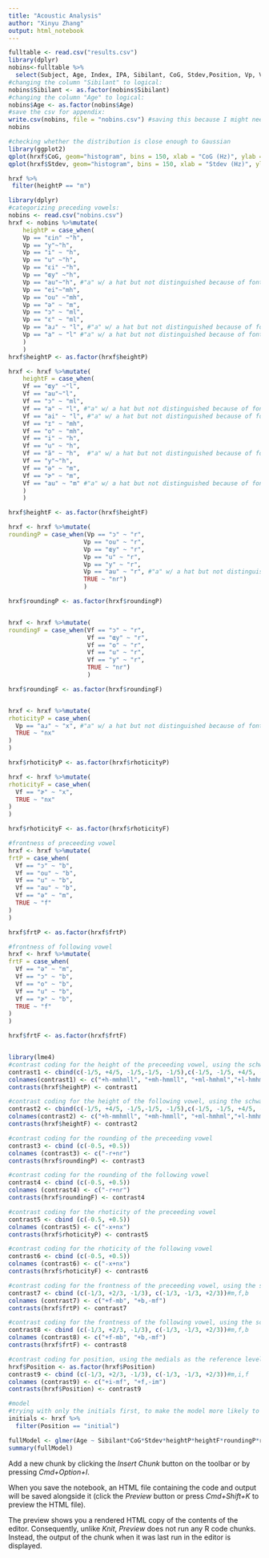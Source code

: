 ```yaml
---
title: "Acoustic Analysis"
author: "Xinyu Zhang"
output: html_notebook
---
```


```r
fulltable <- read.csv("results.csv")
library(dplyr)
nobins<-fulltable %>%
  select(Subject, Age, Index, IPA, Sibilant, CoG, Stdev,Position, Vp, Vf)
#changing the column "Sibilant" to logical:
nobins$Sibilant <- as.factor(nobins$Sibilant)
#changing the column "Age" to logical:
nobins$Age <- as.factor(nobins$Age)
#save the csv for appendix:
write.csv(nobins, file = "nobins.csv") #saving this because I might need it later for a different R script
nobins
```

```r
#checking whether the distribution is close enough to Gaussian
library(ggplot2)
qplot(hrxf$CoG, geom="histogram", bins = 150, xlab = "CoG (Hz)", ylab = "Count") 
qplot(hrxf$Stdev, geom="histogram", bins = 150, xlab = "Stdev (Hz)", ylab = "Count") 
```

```r
hrxf %>% 
 filter(heightP == "m")
```


```r
library(dplyr)
#categorizing preceding vowels:
nobins <- read.csv("nobins.csv")
hrxf <- nobins %>%mutate(
    heightP = case_when(
    Vp == "ɛin" ~"h",
    Vp == "y"~"h",
    Vp == "i" ~ "h",
    Vp == "u" ~"h",
    Vp == "ɛi" ~"h",
    Vp == "ɶy" ~"h",
    Vp == "au"~"h", #"a" w/ a hat but not distinguished because of font in R
    Vp == "ei"~"mh",
    Vp == "ou" ~"mh",
    Vp == "ə" ~ "m",
    Vp == "ɔ" ~ "ml",
    Vp == "ɛ" ~ "ml",
    Vp == "aɹ" ~ "l", #"a" w/ a hat but not distinguished because of font in R
    Vp == "a" ~ "l" #"a" w/ a hat but not distinguished because of font in R
    )
    )
hrxf$heightP <- as.factor(hrxf$heightP)

hrxf <- hrxf %>%mutate(
    heightF = case_when(
    Vf == "ɶy" ~"l",
    Vf == "au"~"l",
    Vf == "ɔ" ~ "ml",
    Vf == "a" ~ "l", #"a" w/ a hat but not distinguished because of font in R
    Vf == "ai" ~ "l", #"a" w/ a hat but not distinguished because of font in R
    Vf == "ɪ" ~ "mh",
    Vf == "o" ~ "mh",
    Vf == "i" ~ "h",
    Vf == "u" ~ "h",
    Vf == "ã" ~ "h",  #"a" w/ a hat but not distinguished because of font in R
    Vf == "y"~"h",
    Vf == "ə" ~ "m",
    Vf == "ɚ" ~ "m",
    Vf == "au" ~ "m" #"a" w/ a hat but not distinguished because of font in R
    )
    )

hrxf$heightF <- as.factor(hrxf$heightF)

hrxf <- hrxf %>%mutate(
roundingP = case_when(Vp == "ɔ" ~ "r",
                     Vp == "ou" ~ "r",
                     Vp == "ɶy" ~ "r",
                     Vp == "u" ~ "r",
                     Vp == "y" ~ "r",
                     Vp == "au" ~ "r", #"a" w/ a hat but not distinguished because of font in R
                     TRUE ~ "nr")
                     )

hrxf$roundingP <- as.factor(hrxf$roundingP)


hrxf <- hrxf %>%mutate(
roundingF = case_when(Vf == "ɔ" ~ "r",
                      Vf == "ɶy" ~ "r",
                      Vf == "o" ~ "r",
                      Vf == "u" ~ "r",
                      Vf == "y" ~ "r",
                      TRUE ~ "nr")
                      )

hrxf$roundingF <- as.factor(hrxf$roundingF)


hrxf <- hrxf %>%mutate(
rhoticityP = case_when( 
  Vp == "aɹ" ~ "x", #"a" w/ a hat but not distinguished because of font in R
  TRUE ~ "nx"
)
)

hrxf$rhoticityP <- as.factor(hrxf$rhoticityP)

hrxf <- hrxf %>%mutate(
rhoticityF = case_when( 
  Vf == "ɚ" ~ "x", 
  TRUE ~ "nx"
)
)

hrxf$rhoticityF <- as.factor(hrxf$rhoticityF)

#frontness of preceeding vowel
hrxf <- hrxf %>%mutate(
frtP = case_when( 
  Vf == "ɔ" ~ "b",
  Vf == "ou" ~ "b",
  Vf == "u" ~ "b",
  Vf == "au" ~ "b",
  Vf == "ə" ~ "m",
  TRUE ~ "f"
)
)

hrxf$frtP <- as.factor(hrxf$frtP)

#frontness of following vowel
hrxf <- hrxf %>%mutate(
frtF = case_when( 
  Vf == "ə" ~ "m",
  Vf == "ɔ" ~ "b",
  Vf == "o" ~ "b",
  Vf == "u" ~ "b",
  Vf == "ɚ" ~ "b",
  TRUE ~ "f"
)
)

hrxf$frtF <- as.factor(hrxf$frtF)


library(lme4)
#contrast coding for the height of the preceeding vowel, using the schwa as the reference level 
contrast1 <- cbind(c(-1/5, +4/5, -1/5,-1/5, -1/5),c(-1/5, -1/5, +4/5, -1/5,-1/5),c(-1/5, -1/5, -1/5, +4/5, -1/5), c(-1/5, -1/5,-1/5, -1/5, +4/5)) #m,h,mh,ml,l
colnames(contrast1) <- c("+h-mmhmll", "+mh-hmmll", "+ml-hmhml","+l-hmhmml")
contrasts(hrxf$heightP) <- contrast1

#contrast coding for the height of the following vowel, using the schwa as the reference level
contrast2 <- cbind(c(-1/5, +4/5, -1/5,-1/5, -1/5),c(-1/5, -1/5, +4/5, -1/5,-1/5),c(-1/5, -1/5, -1/5, +4/5, -1/5), c(-1/5, -1/5,-1/5, -1/5, +4/5)) #m,h,mh,ml,l
colnames(contrast2) <- c("+h-mmhmll", "+mh-hmmll", "+ml-hmhml","+l-hmhmml")
contrasts(hrxf$heightF) <- contrast2

#contrast coding for the rounding of the preceeding vowel
contrast3 <- cbind (c(-0.5, +0.5))
colnames (contrast3) <- c("-r+nr")
contrasts(hrxf$roundingP) <- contrast3

#contrast coding for the rounding of the following vowel
contrast4 <- cbind (c(-0.5, +0.5))
colnames (contrast4) <- c("-r+nr")
contrasts(hrxf$roundingF) <- contrast4

#contrast coding for the rhoticity of the preceeding vowel
contrast5 <- cbind (c(-0.5, +0.5))
colnames (contrast5) <- c("-x+nx")
contrasts(hrxf$rhoticityP) <- contrast5

#contrast coding for the rhoticity of the following vowel
contrast6 <- cbind (c(-0.5, +0.5))
colnames (contrast6) <- c("-x+nx")
contrasts(hrxf$rhoticityF) <- contrast6

#contrast coding for the frontness of the preceeding vowel, using the schwa as the reference level
contrast7 <- cbind (c(-1/3, +2/3, -1/3), c(-1/3, -1/3, +2/3))#m,f,b
colnames (contrast7) <- c("+f-mb", "+b,-mf")
contrasts(hrxf$frtP) <- contrast7

#contrast coding for the frontness of the following vowel, using the schwa as the reference level
contrast8 <- cbind (c(-1/3, +2/3, -1/3), c(-1/3, -1/3, +2/3))#m,f,b
colnames (contrast8) <- c("+f-mb", "+b,-mf")
contrasts(hrxf$frtF) <- contrast8

#contrast coding for position, using the medials as the reference level 
hrxf$Position <- as.factor(hrxf$Position)
contrast9 <- cbind (c(-1/3, +2/3, -1/3), c(-1/3, -1/3, +2/3))#m,i,f
colnames (contrast9) <- c("+i-mf", "+f,-im")
contrasts(hrxf$Position) <- contrast9

#model
#trying with only the initials first, to make the model more likely to be runnable
initials <- hrxf %>% 
  filter(Position == "initial")

fullModel <- glmer(Age ~ Sibilant*CoG*Stdev*heightP*heightF*roundingP*roundingF*rhoticityP*rhoticityF*frtP*frtF + (CoG*Stdev*heightP*heightF*roundingP*roundingF*rhoticityP*rhoticityF*frtP*frtF|Subject) + (Sibilant*CoG*Stdev*heightP*heightF*roundingP*roundingF*rhoticityP*rhoticityF*frtP*frtF|Index), data = initials, family = binomial)
summary(fullModel)
```



Add a new chunk by clicking the *Insert Chunk* button on the toolbar or by pressing *Cmd+Option+I*.

When you save the notebook, an HTML file containing the code and output will be saved alongside it (click the *Preview* button or press *Cmd+Shift+K* to preview the HTML file). 

The preview shows you a rendered HTML copy of the contents of the editor. Consequently, unlike *Knit*, *Preview* does not run any R code chunks. Instead, the output of the chunk when it was last run in the editor is displayed.

